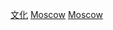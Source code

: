 {{Commonscat|Culture of Moscow}}

[[Category:莫斯科|文化]]
[[Category:依聯邦主體劃分的俄羅斯文化|Moscow]]
[[Category:各城市文化|Moscow]]